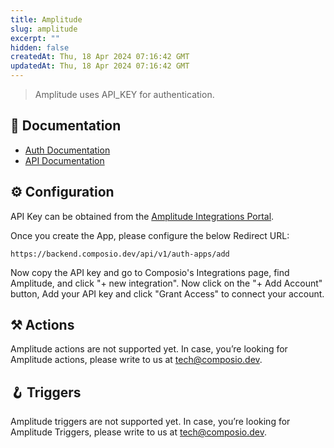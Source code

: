 ```yaml
---
title: Amplitude
slug: amplitude
excerpt: ""
hidden: false
createdAt: Thu, 18 Apr 2024 07:16:42 GMT
updatedAt: Thu, 18 Apr 2024 07:16:42 GMT
--- 
```

> Amplitude uses API_KEY for authentication.
## 📔 Documentation

- [Auth Documentation](https://developers.amplitude.com/docs/authentication)
- [API Documentation](https://developers.amplitude.com/docs/http-api-v2)

## ⚙️ Configuration

<Tip>API Key can be obtained from the [Amplitude Integrations Portal](https://app.amplitude.com/analytics/composio/settings/developer-portal).</Tip>

Once you create the App, please configure the below Redirect URL:


```
https://backend.composio.dev/api/v1/auth-apps/add
```

Now copy the API key and go to Composio's Integrations page, find Amplitude, and click "+ new integration". Now click on the "+ Add Account" button, Add your API key and click "Grant Access" to connect your account.


## ⚒️ Actions

Amplitude actions are not supported yet. In case, you’re looking for Amplitude actions, please write to us at tech@composio.dev.

## 🪝 Triggers

Amplitude triggers are not supported yet. In case, you’re looking for Amplitude Triggers, please write to us at tech@composio.dev.
